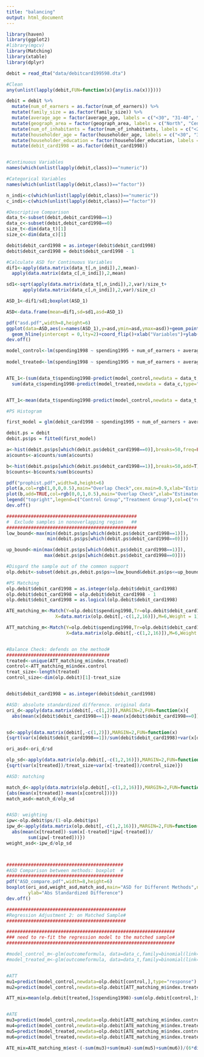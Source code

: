 ```yaml
---
title: "balancing"
output: html_document
---
```


```r
library(haven)
library(ggplot2)
#library(mgcv)
library(Matching)
library(xtable)
library(dplyr)

```


```r
debit = read_dta("data/debitcard199598.dta")
```

```r
#Clean
any(unlist(lapply(debit,FUN=function(x){any(is.na(x))})))

debit = debit %>%
  mutate(num_of_earners = as.factor(num_of_earners)) %>%
  mutate(family_size = as.factor(family_size)) %>%
  mutate(average_age = factor(average_age, labels = c("<30", "31-40", "41-50", "51-65", "65+")))  %>%
  mutate(geograph_area = factor(geograph_area, labels = c("North", "Central Italy", "South and Islands"))) %>%
  mutate(num_of_inhabitants = factor(num_of_inhabitants, labels = c("<20k", "20-40k", "40-500k", "500k+"))) %>%
  mutate(householder_age = factor(householder_age, labels = c("<30", "31-40", "41-50", "51-65", "65+"))) %>%
  mutate(householder_education = factor(householder_education, labels = c("None", "Elementary", "Middle School", "High School", "Bachelors", "Post-Graduate"))) %>%
  mutate(debit_card1998 = as.factor(debit_card1998))


#Continuous Variables
names(which(unlist(lapply(debit,class))=="numeric"))

#Categorical Variables
names(which(unlist(lapply(debit,class))=="factor"))

n_indi<-c(which(unlist(lapply(debit,class))=="numeric"))
c_indi<-c(which(unlist(lapply(debit,class))=="factor"))

#Descriptive Comparison
data_t<-subset(debit,debit_card1998==1)
data_c<-subset(debit,debit_card1998==0)
size_t<-dim(data_t)[1]
size_c<-dim(data_c)[1]

debit$debit_card1998 = as.integer(debit$debit_card1998)
debit$debit_card1998 = debit$debit_card1998 - 1
```

```r
#Calculate ASD for Continuous Variables
dif1<-apply(data.matrix(data_t[,n_indi]),2,mean)-
  apply(data.matrix(data_c[,n_indi]),2,mean)

sd1<-sqrt(apply(data.matrix(data_t[,n_indi]),2,var)/size_t+
      apply(data.matrix(data_c[,n_indi]),2,var)/size_c)

ASD_1<-dif1/sd1;boxplot(ASD_1)

ASD<-data.frame(mean=dif1,sd=sd1,asd=ASD_1)

pdf("asd.pdf",width=8,height=6)
ggplot(data=ASD,aes(x=names(ASD_1),y=asd,ymin=asd,ymax=asd))+geom_pointrange()+
  geom_hline(yintercept = 0,lty=2)+coord_flip()+xlab("Variables")+ylab("Standardized Difference")
dev.off()

model_control<-lm(spending1998 ~ spending1995 + num_of_earners + average_age + family_size + geograph_area + num_of_inhabitants + householder_age + householder_education + num_of_banks + interest_rate + income + wealth + cash_inventory, data=data_c)
                  
model_treated<-lm(spending1998 ~ spending1995 + num_of_earners + average_age + family_size + geograph_area + num_of_inhabitants + householder_age + householder_education + num_of_banks + interest_rate + income + wealth + cash_inventory, data=data_t)


ATE_1<-(sum(data_t$spending1998-predict(model_control,newdata = data_t,type="response"))-
  sum(data_c$spending1998-predict(model_treated,newdata = data_c,type="response")))/dim(debit)[1]


ATT_1<-mean(data_t$spending1998-predict(model_control,newdata = data_t,type="response"))

```

```r
#PS Histogram

first_model = glm(debit_card1998 ~ spending1995 + num_of_earners + average_age + family_size + geograph_area +  num_of_inhabitants + householder_age + householder_education + num_of_banks + interest_rate + income + wealth + cash_inventory, family = binomial(link="logit"), data = debit)

debit.ps = debit
debit.ps$ps = fitted(first_model)

a<-hist(debit.ps$ps[which(debit.ps$debit_card1998==0)],breaks=50,freq=FALSE)
a$counts<-a$counts/sum(a$counts)

b<-hist(debit.ps$ps[which(debit.ps$debit_card1998==1)],breaks=50,add=T)
b$counts<-b$counts/sum(b$counts)

pdf("prophist.pdf",width=8,height=6)
plot(a,col=rgb(1,0,0,0.5),main="Overlap Check",cex.main=0.9,xlab="Estimated Propensity Score",ylab="Density",xlim=c(0,1))
plot(b,add=TRUE,col=rgb(0,0,1,0.5),main="Overlap Check",xlab="Estimated Propensity Score",ylab="Density")
legend("topright",legend=c("Control Group","Treatment Group"),col=c("red","blue"),pch=15,cex=0.7)
dev.off()

################################################
#  Exclude samples in nonoverlapping region   ##
################################################ 
low_bound<-max(min(debit.ps$ps[which(debit.ps$debit_card1998==1)]),
               min(debit.ps$ps[which(debit.ps$debit_card1998==0)]))

up_bound<-min(max(debit.ps$ps[which(debit.ps$debit_card1998==1)]),
              max(debit.ps$ps[which(debit.ps$debit_card1998==0)]))

#Disgard the sample out of the common support
olp.debit<-subset(debit.ps,debit.ps$ps>=low_bound&debit.ps$ps<=up_bound)
```


```r
#PS Matching
olp.debit$debit_card1998 = as.integer(olp.debit$debit_card1998)
olp.debit$debit_card1998 = olp.debit$debit_card1998 - 1
olp.debit$debit_card1998 = as.logical(olp.debit$debit_card1998)

ATE_matching_m<-Match(Y=olp.debit$spending1998,Tr=olp.debit$debit_card1998,estimand = "ATE",
                  X=data.matrix(olp.debit[,-c(1,2,16)]),M=6,Weight = 1)

ATT_matching_m<-Match(Y=olp.debit$spending1998,Tr=olp.debit$debit_card1998,estimand = "ATT",
                      X=data.matrix(olp.debit[,-c(1,2,16)]),M=6,Weight = 1)


#Balance Check: defends on the method#
######################################
treated<-unique(ATT_matching_m$index.treated)
control<-ATT_matching_m$index.control
treat_size<-length(treated)
control_size<-dim(olp.debit)[1]-treat_size


debit$debit_card1998 = as.integer(debit$debit_card1998)

#ASD: absolute standardized difference. original data
ori_d<-apply(data.matrix(debit[,-c(1,2)]),MARGIN=2,FUN=function(x){
  abs(mean(x[debit$debit_card1998==1])-mean(x[debit$debit_card1998==0]))})


sd<-apply(data.matrix(debit[,-c(1,2)]),MARGIN=2,FUN=function(x)
{sqrt(var(x[debit$debit_card1998==1])/sum(debit$debit_card1998)+var(x[debit$debit_card1998==0])/sum(1-debit$debit_card1998))})

ori_asd<-ori_d/sd

olp_sd<-apply(data.matrix(olp.debit[,-c(1,2,16)]),MARGIN=2,FUN=function(x)
{sqrt(var(x[treated])/treat_size+var(x[-treated])/control_size)})

#ASD: matching  

match_d<-apply(data.matrix(olp.debit[,-c(1,2,16)]),MARGIN=2,FUN=function(x)
{abs(mean(x[treated])-mean(x[control]))})
match_asd<-match_d/olp_sd


#ASD: weighting
ipw<-olp.debit$ps/(1-olp.debit$ps)
ipw_d<-apply(data.matrix(olp.debit[,-c(1,2,16)]),MARGIN=2,FUN=function(x){
  abs(mean(x[treated])-sum(x[-treated]*ipw[-treated])/
        sum(ipw[-treated]))})
weight_asd<-ipw_d/olp_sd



###########################################
#ASD Comparison between methods: boxplot  #
###########################################
pdf("ASD_compare.pdf",width=8,height=6)
boxplot(ori_asd,weight_asd,match_asd,main="ASD for Different Methods",names=c("original","weighting","matching"),
        ylab="Abs Standardized Difference")
dev.off()

```


```r
############################################
#Regression Adjustment 2: on Matched Sample#
############################################

##############################################################
### need to re-fit the regression model to the matched sample#
##############################################################

#model_control_m<-glm(outcomeformula, data=data_c,family=binomial(link="logit"))
#model_treated_m<-glm(outcomeformula, data=data_t,family=binomial(link="logit"))


#ATT
mu1=predict(model_control,newdata=olp.debit[control,],type="response")
mu2=predict(model_control,newdata=olp.debit[ATT_matching_m$index.treated,],type="response")

ATT_mix=mean(olp.debit[treated,]$spending1998)-sum(olp.debit[control,]$spending1998+mu2-mu1)/(6*treat_size)


#ATE
mu3=predict(model_control,newdata=olp.debit[ATE_matching_m$index.control,],type="response")
mu4=predict(model_control,newdata=olp.debit[ATE_matching_m$index.treated,],type="response")
mu5=predict(model_treated,newdata=olp.debit[ATE_matching_m$index.control,],type="response")
mu6=predict(model_treated,newdata=olp.debit[ATE_matching_m$index.treated,],type="response")

ATE_mix=ATE_matching_m$est-(-sum(mu3)+sum(mu4)-sum(mu5)+sum(mu6))/(6*dim(olp.debit)[1])



```

